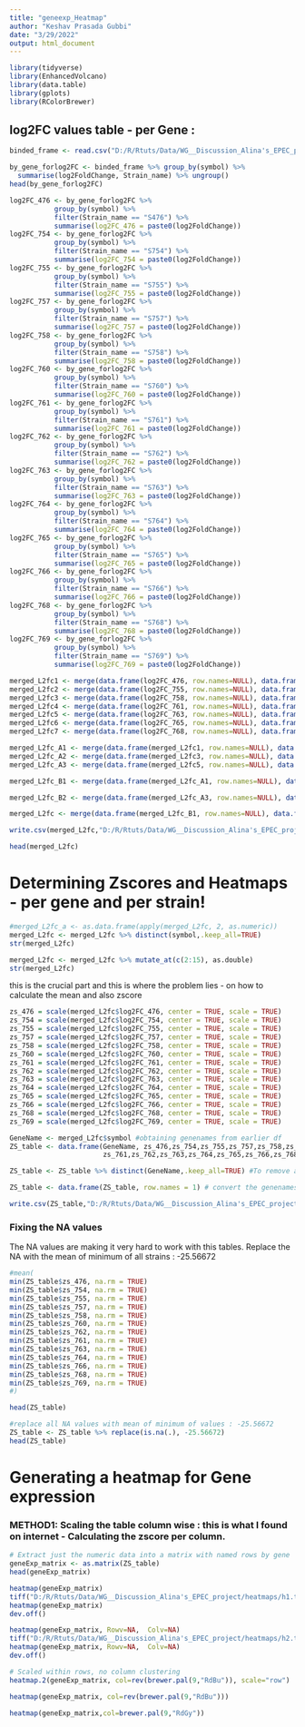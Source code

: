 ---
title: "geneexp_Heatmap"
author: "Keshav Prasada Gubbi"
date: "3/29/2022"
output: html_document
---


```{r}
library(tidyverse)
library(EnhancedVolcano)
library(data.table)
library(gplots)
library(RColorBrewer)
```

## log2FC values table - per Gene :

```{r}
binded_frame <- read.csv("D:/R/Rtuts/Data/WG__Discussion_Alina's_EPEC_project/csv/Data_Alina_MasterTable_13strains.csv")
```


```{r}
by_gene_forlog2FC <- binded_frame %>% group_by(symbol) %>% 
  summarise(log2FoldChange, Strain_name) %>% ungroup()
head(by_gene_forlog2FC)
```

```{r}
log2FC_476 <- by_gene_forlog2FC %>% 
           group_by(symbol) %>% 
           filter(Strain_name == "S476") %>%
           summarise(log2FC_476 = paste0(log2FoldChange)) 
log2FC_754 <- by_gene_forlog2FC %>% 
           group_by(symbol) %>% 
           filter(Strain_name == "S754") %>%
           summarise(log2FC_754 = paste0(log2FoldChange))
log2FC_755 <- by_gene_forlog2FC %>% 
           group_by(symbol) %>% 
           filter(Strain_name == "S755") %>%
           summarise(log2FC_755 = paste0(log2FoldChange))
log2FC_757 <- by_gene_forlog2FC %>% 
           group_by(symbol) %>% 
           filter(Strain_name == "S757") %>%
           summarise(log2FC_757 = paste0(log2FoldChange))
log2FC_758 <- by_gene_forlog2FC %>% 
           group_by(symbol) %>% 
           filter(Strain_name == "S758") %>%
           summarise(log2FC_758 = paste0(log2FoldChange))
log2FC_760 <- by_gene_forlog2FC %>% 
           group_by(symbol) %>% 
           filter(Strain_name == "S760") %>%
           summarise(log2FC_760 = paste0(log2FoldChange))
log2FC_761 <- by_gene_forlog2FC %>% 
           group_by(symbol) %>% 
           filter(Strain_name == "S761") %>%
           summarise(log2FC_761 = paste0(log2FoldChange))
log2FC_762 <- by_gene_forlog2FC %>% 
           group_by(symbol) %>% 
           filter(Strain_name == "S762") %>%
           summarise(log2FC_762 = paste0(log2FoldChange))
log2FC_763 <- by_gene_forlog2FC %>% 
           group_by(symbol) %>% 
           filter(Strain_name == "S763") %>%
           summarise(log2FC_763 = paste0(log2FoldChange))
log2FC_764 <- by_gene_forlog2FC %>% 
           group_by(symbol) %>% 
           filter(Strain_name == "S764") %>%
           summarise(log2FC_764 = paste0(log2FoldChange))
log2FC_765 <- by_gene_forlog2FC %>% 
           group_by(symbol) %>% 
           filter(Strain_name == "S765") %>%
           summarise(log2FC_765 = paste0(log2FoldChange))
log2FC_766 <- by_gene_forlog2FC %>% 
           group_by(symbol) %>% 
           filter(Strain_name == "S766") %>%
           summarise(log2FC_766 = paste0(log2FoldChange))
log2FC_768 <- by_gene_forlog2FC %>% 
           group_by(symbol) %>% 
           filter(Strain_name == "S768") %>%
           summarise(log2FC_768 = paste0(log2FoldChange))
log2FC_769 <- by_gene_forlog2FC %>% 
           group_by(symbol) %>% 
           filter(Strain_name == "S769") %>%
           summarise(log2FC_769 = paste0(log2FoldChange))

```


```{r}
merged_L2fc1 <- merge(data.frame(log2FC_476, row.names=NULL), data.frame(log2FC_754, row.names=NULL), by = 1, all = TRUE)
merged_L2fc2 <- merge(data.frame(log2FC_755, row.names=NULL), data.frame(log2FC_757, row.names=NULL), by = 1, all = TRUE)
merged_L2fc3 <- merge(data.frame(log2FC_758, row.names=NULL), data.frame(log2FC_760, row.names=NULL), by = 1, all = TRUE)
merged_L2fc4 <- merge(data.frame(log2FC_761, row.names=NULL), data.frame(log2FC_762, row.names=NULL), by = 1, all = TRUE)
merged_L2fc5 <- merge(data.frame(log2FC_763, row.names=NULL), data.frame(log2FC_764, row.names=NULL), by = 1, all = TRUE)
merged_L2fc6 <- merge(data.frame(log2FC_765, row.names=NULL), data.frame(log2FC_766, row.names=NULL), by = 1, all = TRUE)
merged_L2fc7 <- merge(data.frame(log2FC_768, row.names=NULL), data.frame(log2FC_769, row.names=NULL), by = 1, all = TRUE)

```



```{r}
merged_L2fc_A1 <- merge(data.frame(merged_L2fc1, row.names=NULL), data.frame(merged_L2fc2, row.names=NULL), by = 1, all = TRUE)
merged_L2fc_A2 <- merge(data.frame(merged_L2fc3, row.names=NULL), data.frame(merged_L2fc4, row.names=NULL), by = 1, all = TRUE)
merged_L2fc_A3 <- merge(data.frame(merged_L2fc5, row.names=NULL), data.frame(merged_L2fc6, row.names=NULL), by = 1, all = TRUE)
```

```{r}
merged_L2fc_B1 <- merge(data.frame(merged_L2fc_A1, row.names=NULL), data.frame(merged_L2fc_A2, row.names=NULL), by = 1, all = TRUE)
```

```{r}
merged_L2fc_B2 <- merge(data.frame(merged_L2fc_A3, row.names=NULL), data.frame(merged_L2fc7, row.names=NULL), by = 1, all = TRUE)
```

```{r}
merged_L2fc <- merge(data.frame(merged_L2fc_B1, row.names=NULL), data.frame(merged_L2fc_B2, row.names=NULL), by = 1, all = TRUE)
```

```{r}
write.csv(merged_L2fc,"D:/R/Rtuts/Data/WG__Discussion_Alina's_EPEC_project/csv/L2fc_MergedTable_ByGene.csv")

```

```{r}
head(merged_L2fc)
```


# Determining Zscores and Heatmaps - per gene and per strain!

```{r}
#merged_L2fc_a <- as.data.frame(apply(merged_L2fc, 2, as.numeric))
merged_L2fc <- merged_L2fc %>% distinct(symbol,.keep_all=TRUE)
str(merged_L2fc)
```
```{r}
merged_L2fc <- merged_L2fc %>% mutate_at(c(2:15), as.double)
str(merged_L2fc)
```

this is the crucial part and this is where the problem lies - on how to calculate the mean and also zscore


```{r}
zs_476 = scale(merged_L2fc$log2FC_476, center = TRUE, scale = TRUE)
zs_754 = scale(merged_L2fc$log2FC_754, center = TRUE, scale = TRUE)
zs_755 = scale(merged_L2fc$log2FC_755, center = TRUE, scale = TRUE)
zs_757 = scale(merged_L2fc$log2FC_757, center = TRUE, scale = TRUE)
zs_758 = scale(merged_L2fc$log2FC_758, center = TRUE, scale = TRUE)
zs_760 = scale(merged_L2fc$log2FC_760, center = TRUE, scale = TRUE)
zs_761 = scale(merged_L2fc$log2FC_761, center = TRUE, scale = TRUE)
zs_762 = scale(merged_L2fc$log2FC_762, center = TRUE, scale = TRUE)
zs_763 = scale(merged_L2fc$log2FC_763, center = TRUE, scale = TRUE)
zs_764 = scale(merged_L2fc$log2FC_764, center = TRUE, scale = TRUE)
zs_765 = scale(merged_L2fc$log2FC_765, center = TRUE, scale = TRUE)
zs_766 = scale(merged_L2fc$log2FC_766, center = TRUE, scale = TRUE)
zs_768 = scale(merged_L2fc$log2FC_768, center = TRUE, scale = TRUE)
zs_769 = scale(merged_L2fc$log2FC_769, center = TRUE, scale = TRUE)
```

```{r}
GeneName <- merged_L2fc$symbol #obtaining genenames from earlier df
ZS_table <- data.frame(GeneName, zs_476,zs_754,zs_755,zs_757,zs_758,zs_760,
                       zs_761,zs_762,zs_763,zs_764,zs_765,zs_766,zs_768,zs_769)
```

```{r}
ZS_table <- ZS_table %>% distinct(GeneName,.keep_all=TRUE) #To remove any duplicate or repeated entries, in terms of genes.
```

```{r}
ZS_table <- data.frame(ZS_table, row.names = 1) # convert the genenames column into rownames as its needed for heatmaps of geneexpressions.
```

```{r}
write.csv(ZS_table,"D:/R/Rtuts/Data/WG__Discussion_Alina's_EPEC_project/csv/zscore_table.csv")
```

### Fixing the NA values

The NA values are making it very hard to work with this tables. Replace the NA with the mean of minimum of all strains : -25.56672

```{r}
#mean(
min(ZS_table$zs_476, na.rm = TRUE)
min(ZS_table$zs_754, na.rm = TRUE)
min(ZS_table$zs_755, na.rm = TRUE)
min(ZS_table$zs_757, na.rm = TRUE)
min(ZS_table$zs_758, na.rm = TRUE)
min(ZS_table$zs_760, na.rm = TRUE)
min(ZS_table$zs_762, na.rm = TRUE)
min(ZS_table$zs_761, na.rm = TRUE)
min(ZS_table$zs_763, na.rm = TRUE)
min(ZS_table$zs_764, na.rm = TRUE)
min(ZS_table$zs_766, na.rm = TRUE)
min(ZS_table$zs_768, na.rm = TRUE)
min(ZS_table$zs_769, na.rm = TRUE)
#)
```

```{r}
head(ZS_table)
```

```{r}
#replace all NA values with mean of minimum of values : -25.56672
ZS_table <- ZS_table %>% replace(is.na(.), -25.56672)
head(ZS_table)
```


# Generating a heatmap for Gene expression

### METHOD1: Scaling the table column wise : this is what I found on internet - Calculating the zscore per column.

```{r}
# Extract just the numeric data into a matrix with named rows by gene
geneExp_matrix <- as.matrix(ZS_table)
head(geneExp_matrix)
```

```{r}
heatmap(geneExp_matrix)
tiff("D:/R/Rtuts/Data/WG__Discussion_Alina's_EPEC_project/heatmaps/h1.tif", compression = "lzw")
heatmap(geneExp_matrix)
dev.off()
```


```{r}
heatmap(geneExp_matrix, Rowv=NA,  Colv=NA)
tiff("D:/R/Rtuts/Data/WG__Discussion_Alina's_EPEC_project/heatmaps/h2.tif", compression = "lzw")
heatmap(geneExp_matrix, Rowv=NA,  Colv=NA)
dev.off()
```

```{r}
# Scaled within rows, no column clustering
heatmap.2(geneExp_matrix, col=rev(brewer.pal(9,"RdBu")), scale="row")
```

```{r}

heatmap(geneExp_matrix, col=rev(brewer.pal(9,"RdBu")))
```



```{r}
heatmap(geneExp_matrix,col=brewer.pal(9,"RdGy"))

```





